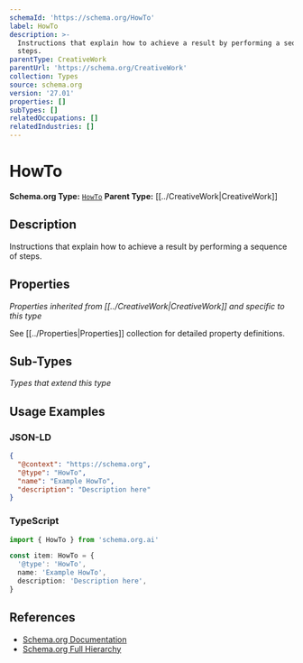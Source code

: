 ```yaml
---
schemaId: 'https://schema.org/HowTo'
label: HowTo
description: >-
  Instructions that explain how to achieve a result by performing a sequence of
  steps.
parentType: CreativeWork
parentUrl: 'https://schema.org/CreativeWork'
collection: Types
source: schema.org
version: '27.01'
properties: []
subTypes: []
relatedOccupations: []
relatedIndustries: []
---
```

# HowTo

**Schema.org Type:** [`HowTo`](https://schema.org/HowTo)
**Parent Type:** [[../CreativeWork|CreativeWork]]

## Description

Instructions that explain how to achieve a result by performing a sequence of steps.

## Properties

*Properties inherited from [[../CreativeWork|CreativeWork]] and specific to this type*

See [[../Properties|Properties]] collection for detailed property definitions.

## Sub-Types

*Types that extend this type*

## Usage Examples

### JSON-LD

```json
{
  "@context": "https://schema.org",
  "@type": "HowTo",
  "name": "Example HowTo",
  "description": "Description here"
}
```

### TypeScript

```typescript
import { HowTo } from 'schema.org.ai'

const item: HowTo = {
  '@type': 'HowTo',
  name: 'Example HowTo',
  description: 'Description here',
}
```

## References

- [Schema.org Documentation](https://schema.org/HowTo)
- [Schema.org Full Hierarchy](https://schema.org/docs/full.html)
